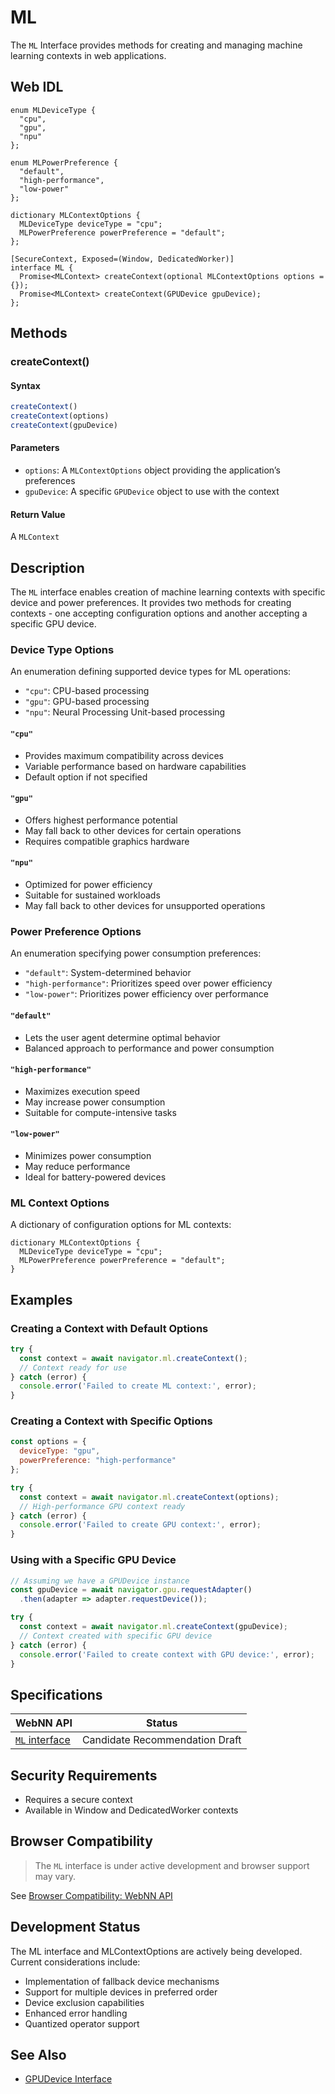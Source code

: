
# ML

The `ML` Interface provides methods for creating and managing machine learning contexts in web applications.

## Web IDL

```idl showLineNumbers filename="web-idl"
enum MLDeviceType {
  "cpu",
  "gpu",
  "npu"
};

enum MLPowerPreference {
  "default",
  "high-performance",
  "low-power"
};

dictionary MLContextOptions {
  MLDeviceType deviceType = "cpu";
  MLPowerPreference powerPreference = "default";
};

[SecureContext, Exposed=(Window, DedicatedWorker)]
interface ML {
  Promise<MLContext> createContext(optional MLContextOptions options = {});
  Promise<MLContext> createContext(GPUDevice gpuDevice);
};
```

## Methods

### createContext()

#### Syntax

```js showLineNumbers filename="create-context.js"
createContext()
createContext(options)
createContext(gpuDevice)
```

#### Parameters

- `options`: A `MLContextOptions` object providing the application’s preferences
- `gpuDevice`: A specific `GPUDevice` object to use with the context

#### Return Value

A `MLContext`

## Description

The `ML` interface enables creation of machine learning contexts with specific device and power preferences. It provides two methods for creating contexts - one accepting configuration options and another accepting a specific GPU device.

### Device Type Options

An enumeration defining supported device types for ML operations:
- `"cpu"`: CPU-based processing
- `"gpu"`: GPU-based processing
- `"npu"`: Neural Processing Unit-based processing

#### `"cpu"`
- Provides maximum compatibility across devices
- Variable performance based on hardware capabilities
- Default option if not specified

#### `"gpu"`
- Offers highest performance potential
- May fall back to other devices for certain operations
- Requires compatible graphics hardware

#### `"npu"`
- Optimized for power efficiency
- Suitable for sustained workloads
- May fall back to other devices for unsupported operations

### Power Preference Options

An enumeration specifying power consumption preferences:
- `"default"`: System-determined behavior
- `"high-performance"`: Prioritizes speed over power efficiency
- `"low-power"`: Prioritizes power efficiency over performance

#### `"default"`
- Lets the user agent determine optimal behavior
- Balanced approach to performance and power consumption

#### `"high-performance"`
- Maximizes execution speed
- May increase power consumption
- Suitable for compute-intensive tasks

#### `"low-power"`
- Minimizes power consumption
- May reduce performance
- Ideal for battery-powered devices

### ML Context Options
A dictionary of configuration options for ML contexts:

```webidl showLineNumbers filename="web-idl"
dictionary MLContextOptions {
  MLDeviceType deviceType = "cpu";
  MLPowerPreference powerPreference = "default";
}
```

## Examples

### Creating a Context with Default Options

```js showLineNumbers filename="example-1.js"
try {
  const context = await navigator.ml.createContext();
  // Context ready for use
} catch (error) {
  console.error('Failed to create ML context:', error);
}
```

### Creating a Context with Specific Options

```js showLineNumbers filename="example-2.js"
const options = {
  deviceType: "gpu",
  powerPreference: "high-performance"
};

try {
  const context = await navigator.ml.createContext(options);
  // High-performance GPU context ready
} catch (error) {
  console.error('Failed to create GPU context:', error);
}
```

### Using with a Specific GPU Device

```js showLineNumbers filename="example-3.js"
// Assuming we have a GPUDevice instance
const gpuDevice = await navigator.gpu.requestAdapter()
  .then(adapter => adapter.requestDevice());

try {
  const context = await navigator.ml.createContext(gpuDevice);
  // Context created with specific GPU device
} catch (error) {
  console.error('Failed to create context with GPU device:', error);
}
```
## Specifications

| WebNN API | Status |
|--------------|---------|
| [`ML` interface](https://www.w3.org/TR/webnn/#api-ml) | Candidate Recommendation Draft |

## Security Requirements
- Requires a secure context
- Available in Window and DedicatedWorker contexts

## Browser Compatibility

> <InfoIcon /> The `ML` interface is under active development and browser support may vary.

See [Browser Compatibility: WebNN API](browser-compatibility#webnn-apis)

## Development Status

The ML interface and MLContextOptions are actively being developed. Current considerations include:

- Implementation of fallback device mechanisms
- Support for multiple devices in preferred order
- Device exclusion capabilities
- Enhanced error handling
- Quantized operator support

## See Also

- [GPUDevice Interface](https://www.w3.org/TR/webgpu/#gpudevice)